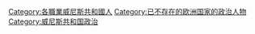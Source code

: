 [[Category:各職業威尼斯共和國人|Category:各職業威尼斯共和國人]]
[[Category:已不存在的欧洲国家的政治人物|Category:已不存在的欧洲国家的政治人物]]
[[Category:威尼斯共和国政治|Category:威尼斯共和国政治]]
